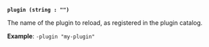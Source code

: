 <a id="plugin-flag-plugin" />

**`plugin (string : "")`**

The name of the plugin to reload, as registered in the plugin catalog.

**Example**: `-plugin "my-plugin"`
